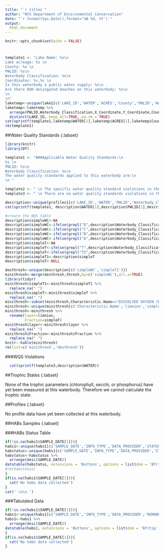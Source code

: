 ```yaml
---
title: "`r titles`"
author: "NYS Department of Environmental Conservation"
date: "`r format(Sys.Date(),format='%B %d, %Y')`"
output:  
  html_document
---
```


```r
knitr::opts_chunk$set(echo = FALSE)
```
# {.tabset}
```r
template1 <- "Lake Name: %s\n
Lake acreage: %s \n
County: %s \n
PWLID: %s\n
Waterbody Classification: %s\n
Coordinates: %s,%s \n
Is this waterbody a public water supply: %s\n
Are there DOH desingated beaches on this waterbody: %s\n
\n 
\n"
laketemp<-unique(lake1[c('LAKE_ID','WATER','ACRES','County','PWLID','Waterbody_Classification','Y_Coordinate','X_Coordinate','PWS','Beaches')])
laketemp<-laketemp %>% 
  arrange(PWLID,Waterbody_Classification,X_Coordinate,Y_Coordinate,County,ACRES) %>% 
  distinct(LAKE_ID,.keep_all=TRUE,.na.rm = TRUE)
cat(sprintf(template1,laketemp$WATER[1],laketemp$ACRES[1],laketemp$County[1],laketemp$PWLID[1],laketemp$Waterbody_Classification[1],laketemp$Y_Coordinate[1],laketemp$X_Coordinate[1],laketemp$PWS[1],laketemp$Beaches[1]))
rm(template1)

```
##Water Quality Standards {.tabset}
```r
library(knitr)
library(DT)

template1 <- "###Applicable Water Quality Standards:\n
%s \n
PWLID: %s\n
Waterbody Classification: %s\n
The water quality standards applied to this waterbody are:\n
\n " 

template2 <- " \n The specific water quality standard violations in the %s data set are as follows: \n\n\n"
template3 <- " \n There are no water quality standards violations in this data set for %s. \n\n\n\n"

description<-unique(profiles1[c('LAKE_ID','WATER','PWLID','Waterbody_Classification')])
cat(sprintf(template1, description$WATER[1],description$PWLID[1],description$Waterbody_Classification[1]))

#create the WQS table
description$simpleWC<-NA
description$simpleWC<-ifelse(grepl("D",description$Waterbody_Classification),"D",description$simpleWC)
description$simpleWC<-ifelse(grepl("C",description$Waterbody_Classification),"C",description$simpleWC)
description$simpleWC<-ifelse(grepl("B",description$Waterbody_Classification),"B",description$simpleWC)
description$simpleWC<-ifelse(grepl("A",description$Waterbody_Classification),"A",description$simpleWC)
description$simpleT<-NA
description$simpleT<-ifelse(grepl("T",description$Waterbody_Classification),"T",description$simpleT)
description$simpleT<-ifelse(grepl("TS",description$Waterbody_Classification),"TS",description$simpleT)
description$simpleT1<-description$simpleT
description$simpleT<-NULL

desthresh<-unique(description[c('simpleWC','simpleT1')])
minithresh<-merge(desthresh,thresh,by=c('simpleWC'),all.x=TRUE)
library(tidyr)
minithresh$simpleT1<-minithresh$simpleT1 %>% 
  replace_na(" ")
minithresh$simpleT<-minithresh$simpleT %>% 
  replace_na(" ")
minithresh<-subset(minithresh,Characteristic.Name=="DISSOLVED OXYGEN (DO)"&simpleT==simpleT1|Characteristic.Name!="DISSOLVED OXYGEN (DO)")
minithresh<-unique(minithresh[c('Characteristic.Name','limnion','simpleF','direction','threshold')])
minithresh<-minithresh %>% 
  rename(layer=limnion,
         Fraction=simpleF)
minithresh$layer<-minithresh$layer %>% 
  replace_na(" ")
minithresh$Fraction<-minithresh$Fraction %>% 
  replace_na(" ")
knitr::kable(minithresh)
rm(list=c('minithresh','desthresh'))

```

###WQS Violations
```r
  cat(sprintf(template3,description$WATER))
```

##Trophic States {.tabset}

None of the trophic parameters (chlorophyll, secchi, or phosphorus) have yet been measured at this waterbody. Therefore we cannot calculate the trophic state.


##Profiles {.tabset}

No profile data have yet been collected at this waterbody.

##HABs Samples {.tabset}

###HABs Status Table
```r
if(!is.na(habs1$SAMPLE_DATE[1])){
habs1<-unique(habs1[c('SAMPLE_DATE','INFO_TYPE','DATA_PROVIDER','STATUS','REMARK','Characteristic.Name','Result.Value','Result.Unit')])
habstatus<-unique(habs1[c('SAMPLE_DATE','INFO_TYPE','DATA_PROVIDER','STATUS')])
habstatus<-habstatus %>% 
  arrange(desc(SAMPLE_DATE))
datatable(habstatus, extensions = 'Buttons', options = list(dom = 'Bfrtip',buttons = c('copy', 'csv', 'excel', 'pdf', 'print')))
#rm(habstatus)
}
if(is.na(habs1$SAMPLE_DATE[1])){
  cat('No habs data collected')
}
cat(' \n\n ')
```


###Tabulated Data
```r
if(!is.na(habs1$SAMPLE_DATE[1])){
habs1<-unique(habs1[c('SAMPLE_DATE','INFO_TYPE','DATA_PROVIDER','REMARK','Characteristic.Name','Result.Value','Result.Unit')])
habs1<-habs1 %>% 
  arrange(desc(SAMPLE_DATE))
datatable(habs1, extensions = 'Buttons', options = list(dom = 'Bfrtip',buttons = c('copy', 'csv', 'excel', 'pdf', 'print')))
}
if(is.na(habs1$SAMPLE_DATE[1])){
  cat('No habs data collected')
}
```